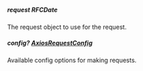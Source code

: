 
##### **request** RFCDate
The request object to use for the request.

##### **config?** [AxiosRequestConfig](https://axios-http.com/docs/req_config)
Available config options for making requests.

